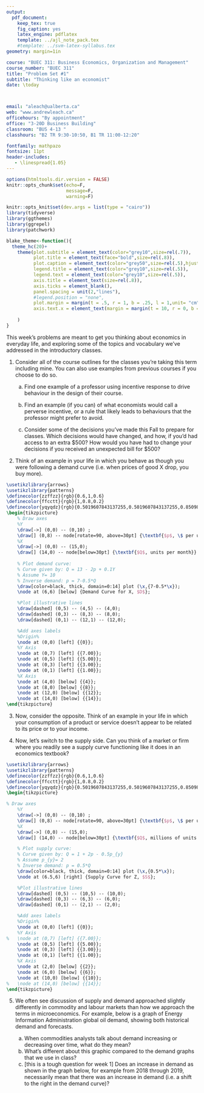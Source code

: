 ```yaml
---
output: 
  pdf_document:
    keep_tex: true
    fig_caption: yes
    latex_engine: pdflatex
    template: ../ajl_note_pack.tex
    #template: ../svm-latex-syllabus.tex
geometry: margin=1in

course: "BUEC 311: Business Economics, Organization and Management"
course_number: "BUEC 311"
title: "Problem Set #1"
subtitle: "Thinking like an economist"
date: \today



email: "aleach@ualberta.ca"
web: "www.andrewleach.ca"
officehours: "By appointment"
office: "3-20D Business Building"
classroom: "BUS 4-13 "
classhours: "B2 TR 9:30-10:50, B1 TR 11:00-12:20"

fontfamily: mathpazo
fontsize: 11pt
header-includes:
   - \linespread{1.05}
---
```


```r
options(htmltools.dir.version = FALSE)
knitr::opts_chunk$set(echo=F,
                      message=F,
                      warning=F)

knitr::opts_knit$set(dev.args = list(type = "cairo"))
library(tidyverse)
library(ggthemes)
library(ggrepel)
library(patchwork)

blake_theme<-function(){
  theme_hc(20)+
    theme(plot.subtitle = element_text(color="grey10",size=rel(.7)),
          plot.title = element_text(face="bold",size=rel(.8)),
          plot.caption = element_text(color="grey50",size=rel(.5),hjust=0),
          legend.title = element_text(color="grey10",size=rel(.5)),
          legend.text = element_text(color="grey10",size=rel(.5)),
          axis.title = element_text(size=rel(.8)),
          axis.ticks = element_blank(),
          panel.spacing = unit(2,"lines"),
          #legend.position = "none",
          plot.margin = margin(t = .5, r = 1, b = .25, l = 1,unit= "cm"),
          axis.text.x = element_text(margin = margin(t = 10, r = 0, b = 0, l = 0))
          
    )
}
```
This week's problems are meant to get you thinking about economics in everyday life, and exploring some of the topics and vocabulary we've addressed in the introductory classes. 

1. Consider all of the course outlines for the classes you're taking this term including mine. You can also use examples from previous courses if you choose to do so.

   a) Find one example of a professor using incentive response to drive behaviour in the design of their course.

   b) Find an example (if you can) of what economists would call a perverse incentive, or a rule that likely leads to behaviours that the professor might prefer to avoid.

   c) Consider some of the decisions you've made this Fall to prepare for classes. Which decisions would have changed, and how, if you'd had access to an extra $500? How would you have had to change your decisions if you received an unexpected bill for $500?

2. Think of an example in your life in which you behave as though you were following a demand curve (i.e. when prices of good X drop, you buy more). 
  
```tikz
\usetikzlibrary{arrows}
\usetikzlibrary{patterns}
\definecolor{zzffzz}{rgb}{0.6,1,0.6}
\definecolor{ffcctt}{rgb}{1,0.8,0.2}
\definecolor{yqyqdz}{rgb}{0.5019607843137255,0.5019607843137255,0.8509803921568627}
\begin{tikzpicture}
	% Draw axes
	%Y
	\draw[->] (0,0) -- (0,10) ;
	\draw[] (0,8) -- node[rotate=90, above=30pt] {\textbf{$p$, \$ per unit}} (0,8);
	%X
	\draw[->] (0,0) -- (15,0);
	\draw[] (14,0) -- node[below=30pt] {\textbf{$Q$, units per month}} (14,0);
  
	% Plot demand curve:
	% Curve given by: Q = 13 - 2p + 0.1Y
	% Assume Y= 10
	% Inverse demand: p = 7-0.5*Q
	\draw[color=black, thick, domain=0:14] plot (\x,{7-0.5*\x});
	\node at (6,6) [below] {Demand Curve for X, $D$};

	%Plot illustrative lines
	\draw[dashed] (0,5) -- (4,5) -- (4,0);
	\draw[dashed] (0,3) -- (8,3) -- (8,0);
	\draw[dashed] (0,1) -- (12,1) -- (12,0);

	%Add axes labels
	%Origin%
	\node at (0,0) [left] {{0}};
	%Y Axis
	\node at (0,7) [left] {{7.00}};
	\node at (0,5) [left] {{5.00}};
	\node at (0,3) [left] {{3.00}};
	\node at (0,1) [left] {{1.00}};
	%X Axis
	\node at (4,0) [below] {{4}};
	\node at (8,0) [below] {{8}};
	\node at (12,0) [below] {{12}};
	\node at (14,0) [below] {{14}};
\end{tikzpicture}
```
\centering
\includegraphics[width=0.65\textwidth]{week_1_problems_files/figure-latex/demand_1-1.png}


3. Now, consider the opposite. Think of an example in your life in which your consumption of a product or service doesn't appear to be related to its price or to your income.


\newpage


4. Now, let's switch to the supply side. Can you think of a market or firm where you readily see a supply curve functioning like it does in an economics textbook?

```tikz
\usetikzlibrary{arrows}
\usetikzlibrary{patterns}
\definecolor{zzffzz}{rgb}{0.6,1,0.6}
\definecolor{ffcctt}{rgb}{1,0.8,0.2}
\definecolor{yqyqdz}{rgb}{0.5019607843137255,0.5019607843137255,0.8509803921568627}
\begin{tikzpicture}

% Draw axes
	%Y
	\draw[->] (0,0) -- (0,10) ;
	\draw[] (0,8) -- node[rotate=90, above=30pt] {\textbf{$p$, \$ per unit}} (0,8);
	%X
	\draw[->] (0,0) -- (15,0);
	\draw[] (14,0) -- node[below=30pt] {\textbf{$Q$, millions of units per year}} (14,0);

	% Plot supply curve:
	% Curve given by: Q = 1 + 2p - 0.5p_{y}
	% Assume p_{y}= 2
	% Inverse demand: p = 0.5*Q
	\draw[color=black, thick, domain=0:14] plot (\x,{0.5*\x});
	\node at (6.5,6) [right] {Supply Curve for Z, $S$};

	%Plot illustrative lines
	\draw[dashed] (0,5) -- (10,5) -- (10,0);
	\draw[dashed] (0,3) -- (6,3) -- (6,0);
	\draw[dashed] (0,1) -- (2,1) -- (2,0);

	%Add axes labels
	%Origin%
	\node at (0,0) [left] {{0}};
	%Y Axis
%	\node at (0,7) [left] {{7.00}};
	\node at (0,5) [left] {{5.00}};
	\node at (0,3) [left] {{3.00}};
	\node at (0,1) [left] {{1.00}};
	%X Axis
	\node at (2,0) [below] {{2}};
	\node at (6,0) [below] {{6}};
	\node at (10,0) [below] {{10}};
%	\node at (14,0) [below] {{14}};
\end{tikzpicture}

```
\centering
\includegraphics[width=0.5\textwidth]{week_1_problems_files/figure-latex/supply_1-1.png}

5. We often see discussion of supply and demand approached slightly differently in commodity and labour markets than how we approach the terms in microeconomics. For example, below is a graph of Energy Information Administration global oil demand, showing both historical demand and forecasts. 

   a) When commodities analysts talk about demand increasing or decreasing over time, what do they mean?
   b) What's different about this graphic compared to the demand graphs that we use in class?
   c) [this is a tough question for week 1] Does an increase in demand as shown in the graph below, for example from 2018 through 2019, necessarily mean that there was an increase in demand (i.e. a shift to the right in the demand curve)?
   
   \centering
\includegraphics[width=0.85\textwidth]{week_1_problems_files/figure-latex/demand_new.png}
